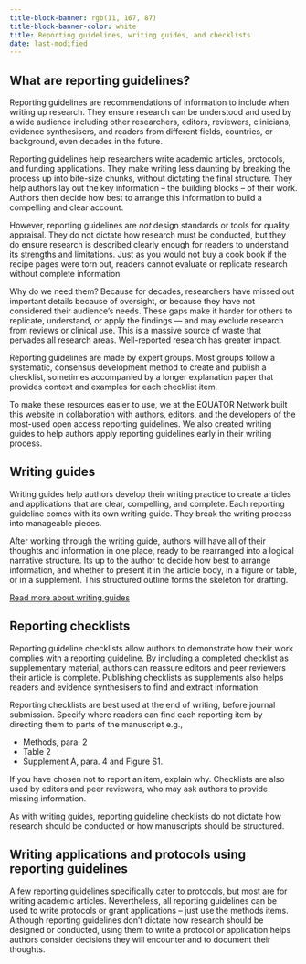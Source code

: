 ```yaml
---
title-block-banner: rgb(11, 167, 87)
title-block-banner-color: white
title: Reporting guidelines, writing guides, and checklists
date: last-modified
---
```


## What are reporting guidelines? {#reporting-guidelines}

Reporting guidelines are recommendations of information to include when writing up research. They ensure research can be understood and used by a wide audience including other researchers, editors, reviewers, 
clinicians, evidence synthesisers, and readers from different fields, countries, or background, even decades in the future. 

Reporting guidelines help researchers write academic articles, protocols, and funding applications. 
They make writing less daunting by breaking the process up into bite-size chunks, without dictating the final structure. 
They help authors lay out the key information – the building blocks – of their work. Authors then decide how best to arrange this information 
to build a compelling and clear account. 

However, reporting guidelines are _not_ design standards or tools for quality appraisal. They do not dictate how research must be conducted, but they do ensure research is described clearly enough for readers to understand its strengths and limitations. Just as you would not buy a cook book if the recipe pages were torn out, readers cannot evaluate or replicate research without complete information. 

Why do we need them? Because for decades, researchers have missed out important details because of oversight, or because they have not considered their audience's needs. These gaps make it harder for others to replicate, understand, or apply the findings — and may exclude research from reviews or clinical use. This is a massive source of waste that pervades all research areas. Well-reported research has greater 
impact.

<!-- #TODO add citations -->

Reporting guidelines are made by expert groups. Most groups follow a systematic, consensus development method to create and publish a checklist, sometimes accompanied by a longer explanation paper that provides context and examples for each checklist item. 

To make these resources easier to use, we at the EQUATOR Network built this website in collaboration with authors, editors, and the developers of the most-used open access reporting guidelines. We also created writing guides to help authors apply reporting guidelines early in their writing process. 

<!-- #TODO add citation -->

## Writing guides {#writing-guides}

Writing guides help authors develop their writing practice to create articles and applications that are clear, compelling, and complete. 
Each reporting guideline comes with its own writing guide. They break the writing process into manageable pieces. 

After working through the writing guide, authors will have all of their thoughts and information in one place, ready to be rearranged into a logical narrative structure. Its up to the author to decide how best to arrange information, and whether to present it in the article body, in a figure or table, or in a supplement. This structured outline forms the skeleton for drafting. 

[Read more about writing guides](writing-using-reporting-guidelines.qmd)

## Reporting checklists {#reporting-checklists}

Reporting guideline checklists allow authors to demonstrate how their work complies with a reporting guideline. By including a completed checklist as supplementary material, authors can reassure editors and peer reviewers their article is complete. Publishing checklists as supplements also helps readers and evidence synthesisers to find and extract information. 

Reporting checklists are best used at the end of writing, before journal submission. Specify where readers can find each reporting item by directing them to parts of the manuscript e.g., 

- Methods, para. 2
- Table 2
- Supplement A, para. 4 and Figure S1.

If you have chosen not to report an item, explain why. Checklists are also used by editors and peer reviewers, who may ask authors to provide missing information. 

As with writing guides, reporting guideline checklists do not dictate how research should be conducted or how manuscripts should be structured. 

## Writing applications and protocols using reporting guidelines {#writing-applications}

A few reporting guidelines specifically cater to protocols, but most are for writing academic articles. Nevertheless, all reporting guidelines can be used to write protocols or grant applications – just use the methods items. Although reporting guidelines don't dictate how research should be designed or conducted, using them to write a protocol or application helps authors consider decisions they will encounter and to document their thoughts. 


